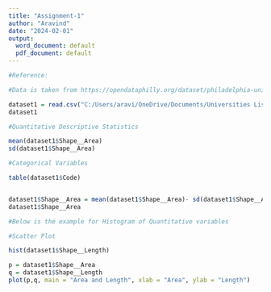 ```yaml
---
title: "Assignment-1"
author: "Aravind"
date: "2024-02-01"
output:
  word_document: default
  pdf_document: default
---
```


```r
#Reference:

#Data is taken from https://opendataphilly.org/dataset/philadelphia-universities-and-colleges/resource/baa34ebf-0352-4c33-a9f6-8ae061a50939

dataset1 = read.csv("C:/Users/aravi/OneDrive/Documents/Universities List - 1.csv")
dataset1

#Quantitative Descriptive Statistics

mean(dataset1$Shape__Area)
sd(dataset1$Shape__Area)

#Categorical Variables

table(dataset1$Code)


dataset1$Shape__Area = mean(dataset1$Shape__Area)- sd(dataset1$Shape__Area)
dataset1$Shape__Area

#Below is the example for Histogram of Quantitative variables

#Scatter Plot

hist(dataset1$Shape__Length)

p = dataset1$Shape__Area
q = dataset1$Shape__Length
plot(p,q, main = "Area and Length", xlab = "Area", ylab = "Length")

```
